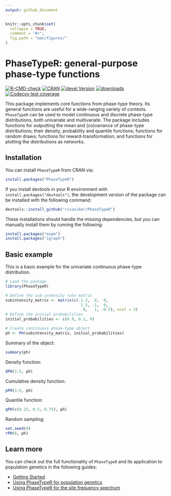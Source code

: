 ```yaml
---
output: github_document
---
```


<!-- README.md is generated from README.Rmd. Please edit that file -->

```r
knitr::opts_chunk$set(
  collapse = TRUE,
  comment = "#>",
  fig.path = "man/figures/"
)
```

# PhaseTypeR: general-purpose phase-type functions

<!-- badges: start -->
[![R-CMD-check](https://github.com/rivasiker/PhaseTypeR/actions/workflows/check-standard.yaml/badge.svg)](https://github.com/rivasiker/PhaseTypeR/actions/workflows/check-standard.yaml)
[![CRAN](https://www.r-pkg.org/badges/version/PhaseTypeR)](https://CRAN.R-project.org/package=PhaseTypeR)
[![devel Version](https://img.shields.io/badge/devel-1.0.5.9000-brightgreen.svg)](https://github.com/rivasiker/PhaseTypeR)
[![downloads](https://cranlogs.r-pkg.org/badges/grand-total/PhaseTypeR)](https://CRAN.R-project.org/package=PhaseTypeR)
[![Codecov test coverage](https://codecov.io/gh/rivasiker/PhaseTypeR/branch/master/graph/badge.svg)](https://app.codecov.io/gh/rivasiker/PhaseTypeR?branch=master)
<!-- badges: end -->


This package implements core functions from phase-type theory. Its general functions are useful for a wide-ranging variety of contexts. `PhaseTypeR` can be used to model continuous and discrete phase-type distributions, both univariate and multivariate. The package includes functions for outputting the mean and (co)variance of phase-type distributions; their density, probability and quantile functions; functions for random draws; functions for reward-transformation; and functions for plotting the distributions as networks. 

## Installation

You can install `PhaseTypeR` from CRAN via:

``` r
install.packages("PhaseTypeR")
```

If you install devtools in your R environment with `install.packages("devtools")`, the development version of the package can be installed with the following command:

``` r
devtools::install_github("rivasiker/PhaseTypeR")
```

These installations should handle the missing dependencies, but you can manually install them by running the following:

``` r
install.packages("expm")
install.packages("igraph")
```

## Basic example

This is a basic example for the univariate continuous phase-type distribution.

```r
# Load the package
library(PhaseTypeR)

# Define the sub-intensity rate matrix
subintensity_matrix <- matrix(c(-1.5,  0,  0,
                                 1.5, -1,  0,
                                  0,   1, -0.5), ncol = 3)
# Define the initial probabilities
initial_probabilities <- c(0.9, 0.1, 0)

# Create continuous phase-type object
ph <- PH(subintensity_matrix, initial_probabilities)
```

Summary of the object:

```r
summary(ph)
```


Density function:

```r
dPH(1:5, ph)
```

Cumulative density function:

```r
pPH(1:5, ph)
```

Quantile function:

```r
qPH(c(0.25, 0.5, 0.75), ph)
```

Random sampling:

```r
set.seed(0)
rPH(6, ph)
```



## Learn more

You can check out the full functionality of `PhaseTypeR` and its application to 
population genetics in the following guides:

  - [Getting Started](https://rivasiker.github.io/PhaseTypeR/articles/PhaseTypeR.html)
  - [Using PhaseTypeR for population genetics](https://rivasiker.github.io/PhaseTypeR/articles/a2_pop_gen_iker.html)
  - [Using PhaseTypeR for the site frequency spectrum](https://rivasiker.github.io/PhaseTypeR/articles/a3_phasetypeR_SFS.html)
  
